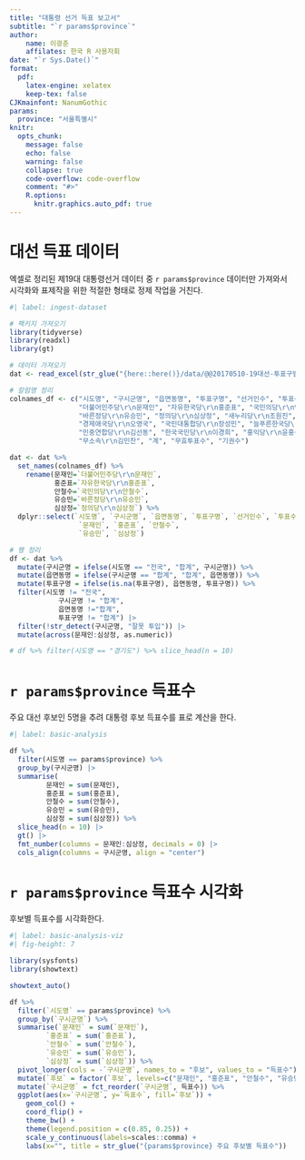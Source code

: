 ```yaml
---
title: "대통령 선거 득표 보고서"
subtitle: "`r params$province`"
author:
    name: 이광춘
    affilates: 한국 R 사용자회
date: "`r Sys.Date()`"
format:
  pdf:
    latex-engine: xelatex   
    keep-tex: false
CJKmainfont: NanumGothic
params:
  province: "서울특별시"
knitr:
  opts_chunk:
    message: false
    echo: false
    warning: false
    collapse: true
    code-overflow: code-overflow
    comment: "#>"
    R.options:
      knitr.graphics.auto_pdf: true
---
```


# 대선 득표 데이터 {#election-dataset}

엑셀로 정리된 제19대 대통령선거 데이터 중 `r params$province` 데이터만 가져와서  시각화와 표제작을 위한 적절한 형태로 정제 작업을 거친다. 

```r
#| label: ingest-dataset

# 팩키지 가져오기
library(tidyverse)
library(readxl)
library(gt)

# 데이터 가져오기
dat <- read_excel(str_glue("{here::here()}/data/@@20170510-19대선-투표구별개표자료(공개용).xlsx", sheet="19대선", skip=1))

# 칼럼명 정리
colnames_df <- c("시도명", "구시군명", "읍면동명", "투표구명", "선거인수", "투표수", 
                 "더불어민주당\r\n문재인", "자유한국당\r\n홍준표", "국민의당\r\n안철수",
                 "바른정당\r\n유승민", "정의당\r\n심상정", "새누리당\r\n조원진",
                 "경제애국당\r\n오영국", "국민대통합당\r\n장성민", "늘푸른한국당\r\n이재오",
                 "민중연합당\r\n김선동", "한국국민당\r\n이경희", "홍익당\r\n윤홍식",
                 "무소속\r\n김민찬", "계", "무효투표수", "기권수")

dat <- dat %>% 
  set_names(colnames_df) %>% 
    rename(문재인=`더불어민주당\r\n문재인`, 
           홍준표=`자유한국당\r\n홍준표`, 
           안철수=`국민의당\r\n안철수`, 
           유승민=`바른정당\r\n유승민`, 
           심상정=`정의당\r\n심상정`) %>% 
  dplyr::select(`시도명`, `구시군명`, `읍면동명`, `투표구명`, `선거인수`, `투표수`, 
                 `문재인`, `홍준표`, `안철수`, 
                 `유승민`, `심상정`)

# 행 정리
df <- dat %>% 
  mutate(구시군명 = ifelse(시도명 == "전국", "합계", 구시군명)) %>% 
  mutate(읍면동명 = ifelse(구시군명 == "합계", "합계", 읍면동명)) %>% 
  mutate(투표구명 = ifelse(is.na(투표구명), 읍면동명, 투표구명)) %>% 
  filter(시도명 != "전국",
            구시군명 != "합계",
            읍면동명 !="합계",
            투표구명 != "합계") |> 
  filter(!str_detect(구시군명, "잘못 투입")) |> 
  mutate(across(문재인:심상정, as.numeric))

# df %>% filter(시도명 == "경기도") %>% slice_head(n = 10)
```


# `r params$province` 득표수 {#election-dataset-gg}

주요 대선 후보인 5명을 추려 대통령 후보 득표수를 표로 계산을 한다.

```r
#| label: basic-analysis

df %>% 
  filter(시도명 == params$province) %>% 
  group_by(구시군명) |> 
  summarise(
         문재인 = sum(문재인),
         홍준표 = sum(홍준표),
         안철수 = sum(안철수),
         유승민 = sum(유승민),
         심상정 = sum(심상정)) %>% 
  slice_head(n = 10) |>
  gt() |> 
  fmt_number(columns = 문재인:심상정, decimals = 0) |> 
  cols_align(columns = 구시군명, align = "center")

```


#  `r params$province` 득표수 시각화 {#election-dataset-gg-viz}

후보별 득표수를 시각화한다.

```r
#| label: basic-analysis-viz
#| fig-height: 7

library(sysfonts)
library(showtext)

showtext_auto()

df %>% 
  filter(`시도명` == params$province) %>% 
  group_by(`구시군명`) %>% 
  summarise(`문재인` = sum(`문재인`),
         `홍준표` = sum(`홍준표`),
         `안철수` = sum(`안철수`),
         `유승민` = sum(`유승민`),
         `심상정` = sum(`심상정`)) %>% 
  pivot_longer(cols = -`구시군명`, names_to = "후보", values_to = "득표수") |> 
  mutate(`후보` = factor(`후보`, levels=c("문재인", "홍준표", "안철수", "유승민", "심상정"))) %>% 
  mutate(`구시군명` = fct_reorder(`구시군명`, 득표수)) %>% 
  ggplot(aes(x=`구시군명`, y=`득표수`, fill=`후보`)) +
    geom_col() + 
    coord_flip() +
    theme_bw() +
    theme(legend.position = c(0.85, 0.25)) +
    scale_y_continuous(labels=scales::comma) +
    labs(x="", title = str_glue("{params$province} 주요 후보별 득표수"))
```


